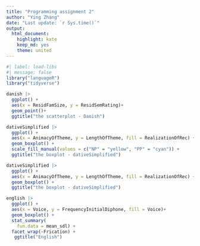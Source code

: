 ```yaml
---
title: "Programming assignment 2"  
author: "Ying Zhang"  
date: "Last update: `r Sys.time()`"  
output:  
  html_document:  
    highlight: kate  
    keep_md: yes  
    theme: united
---
```

```r
#| label: load-libs
#| message: false
library("languageR")
library("tidyverse")
```

```r
danish |> 
  ggplot() +
  aes(x = ResidFamSize, y = ResidSemRating)+
  geom_point()+
  ggtitle("the scatterplot - Danish")
```

```r
dativeSimplified |> 
  ggplot() +
  aes(x = AnimacyOfTheme, y = LengthOfTheme, fill = RealizationOfRec) +
  geom_boxplot() +
  scale_fill_manual(values = c("NP" = "yellow", "PP" = "cyan")) +
  ggtitle("the boxplot - dativeSimplified")
```

```r
dativeSimplified |> 
  ggplot() +
  aes(x = AnimacyOfTheme, y = LengthOfTheme, fill = RealizationOfRec) +
  geom_boxplot() +
  ggtitle("the boxplot - dativeSimplified")
```

```r
english |> 
  ggplot() +
  aes(x = Voice, y = FrequencyInitialDiphone, fill = Voice)+
  geom_boxplot() +
  stat_summary(
    fun.data = mean_sdl) +
  facet_wrap(~Frication) +
   ggtitle("English")
```

